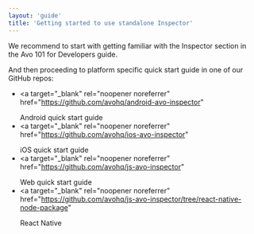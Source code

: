 ```yaml
---
layout: 'guide'
title: 'Getting started to use standalone Inspector'
---
```



We recommend to start with getting familiar with <Link passHref href="/implementation/devs-101#avo-inspector"><a>the Inspector section in the Avo 101 for Developers</a></Link> guide.

And then proceeding to platform specific quick start guide in one of our GitHub repos:

- <a
    target="_blank"
    rel="noopener noreferrer"
    href="https://github.com/avohq/android-avo-inspector"
  >
    Android quick start guide
  </a>
- <a
    target="_blank"
    rel="noopener noreferrer"
    href="https://github.com/avohq/ios-avo-inspector"
  >
    iOS quick start guide
  </a>
- <a
    target="_blank"
    rel="noopener noreferrer"
    href="https://github.com/avohq/js-avo-inspector"
  >
    Web quick start guide
  </a>
- <a
    target="_blank"
    rel="noopener noreferrer"
    href="https://github.com/avohq/js-avo-inspector/tree/react-native-node-package"
  >
    React Native
  </a>
